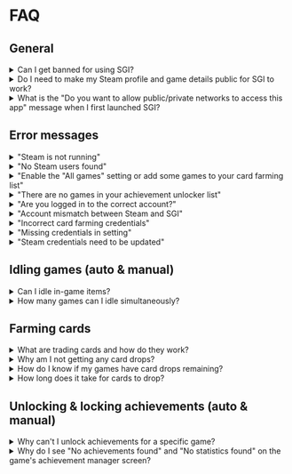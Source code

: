 # FAQ

## General

<details>
    <summary>Can I get banned for using SGI?</summary>
    > No, SGI uses Steam's official API and interacts with Steam just like normal gaming activity.
</details>

<details>
    <summary>Do I need to make my Steam profile and game details public for SGI to work?</summary>
    > Yes. For some features to function correctly SGI requires your Steam profile and game details to be set to public in your [privacy settings](https://steamcommunity.com/id/undefined/edit/settings).
</details>

<details>
    <summary>What is the "Do you want to allow public/private networks to access this app" message when I first launched SGI?</summary>
    > SGI needs to handle multiple inbound/outbound HTTP requests to fetch data from Steam. For SGI to function correctly you will need to accept this prompt.
    >
    > If you declined the prompt already, you will need to add SGI as an allowed app in Windows Defender Firewall:
    >
    > 1. Open the Windows Control Panel
    > 2. Go to System and Security > Windows Defender Firewall
    > 3. Click on "Allow an app or feature through Windows Defender Firewall"
    > 4. Click "Change settings" then "Add another app..." and then "Browse"
    > 5. Navigate to the install directory of the app you want to add, select it, and click "Open"
    > 6. Check the boxes for "Private" and/or "Public" networks as needed
    > 7. Click "OK" to save the changes
</details>

## Error messages

<details>
    <summary>"Steam is not running"</summary>
    > Most core features of SGI require the Steam desktop app to be running, and you must be signed in to the same account you are currently logged in to SGI with.
</details>

<details>
    <summary>"No Steam users found"</summary>
    > * The Steam desktop app needs to be installed
    > * You need to be signed in to at least one Steam account on the Steam desktop app
    > * SGI failed to find the install directory for Steam. Try reinstalling Steam in its default location `C:\Program Files (x86)\Steam`
</details>

<details>
    <summary>"Enable the "All games" setting or add some games to your card farming list"</summary>
    > Your `card farming list` is empty. You either need to add games to the list by following [these steps](/features/card-farming), or enable the `all games` setting in [Settings > Card Farming](/settings/card-farming)
</details>

<details>
    <summary>"There are no games in your achievement unlocker list"</summary>
    > Your `achievement unlocker list` is empty. You can add games to your list by following [these steps](/features/achievement-unlocker)
</details>

<details>
    <summary>"Are you logged in to the correct account?"</summary>
    > The account you are signed in to the Steam desktop app with, and the account you are logged in to SGI with are not the same.
    >
    > This error occurs when using features such as idling games, locking/unlocking achievements, etc.
</details>

<details>
    <summary>"Account mismatch between Steam and SGI"</summary>
    > There is a mismatch between the Steam account you are logged in to SGI with, and the Steam account you are trying to log in to [Card Farming](/features/card-farming) with.
</details>

<details>
    <summary>"Incorrect card farming credentials"</summary>
    > * You have entered the incorrect cookies. Follow the steps found in the [Steam Credentials](/steam-credentials) section
    > * Steam accounts with [Family View](https://store.steampowered.com/parental/) _(parental restrictions)_ enabled will also have a `steamParental` cookie that needs to be saved in SGI's settings
    > * In some cases, Steam accounts might have a `steamMachineAuth` cookie that needs to be saved in SGI's settings
</details>

<details>
    <summary>"Missing credentials in setting"</summary>
    > SGI requires your Steam community credentials for the account that you plan to farm cards on to see if games in your library have card drops remaining or not. Read the [Steam Credentials](/steam-credentials) section for more information
</details>

<details>
    <summary>"Steam credentials need to be updated"</summary>
    > From time to time the cookies you supply to SGI will expire for several reasons and they will need to be updated. Follow the [Steam Credentials](/steam-credentials) steps to get the updated cookies
</details>

## Idling games (auto & manual)

<details>
    <summary>Can I idle in-game items?</summary>
    > No. SGI cannot idle in-game items as it doesn't run an instance of the game. A feature like this could also be seen as exploiting in most game's ToS.
</details>

<details>
    <summary>How many games can I idle simultaneously?</summary>
    > You can idle a max of 32 games simultaneously. This is the same limit used when farming cards.
</details>

## Farming cards

<details>
    <summary>What are trading cards and how do they work?</summary>
    > This is covered in great detail in [Steam's Trading Cards FAQ](https://steamcommunity.com/tradingcards/faq).
</details>

<details>
    <summary>Why am I not getting any card drops?</summary>
    > * You can only receive a limited amount of card drops per game, check "How do I know if my games have card drops remaining?" below for more information.
    > * New accounts, accounts with recently refunded games, or accounts with [other restrictions](https://help.steampowered.com/en/faqs/view/71D3-35C2-AD96-AA3A) might experience a delay of up to 3 hours before receiving their first card drop, or even no card drops at all.
    > * You must be connected to the internet and signed in to the Steam desktop app.
    > * Free-to-play (F2P) games typically require in-game purchases to drop cards.
    > * You need to own the game on your account. It can't be a family-shared game.
    > * Games must not be [marked as private](https://help.steampowered.com/en/faqs/view/1150-C06F-4D62-4966).
    > * Paid games earned from promotions typically won't drop cards.
</details>

<details>
    <summary>How do I know if my games have card drops remaining?</summary>
    > 1. Go to your Steam profile
    > 2. Click on `Badges`
    > 3. Scroll down, or press `CTRL+F` to search for the game's title
    > 4. In the top-right of the game card, you will see either `X card drops remaining` or `no card drops remaining`
</details>

<details>
    <summary>How long does it take for cards to drop?</summary>
    > Card drop timers can be different for every game. The developer sets them and they can vary from 15 minutes to 1 hour.
</details>

## Unlocking & locking achievements (auto & manual)

<details>
    <summary>Why can't I unlock achievements for a specific game?</summary>
    > While most achievements for most games can be unlocked with SGI, some can't be. Some achievements are tied to in-game statistics, and simply unlocking the achievement through SGI might not work. In some cases, you can manually edit the achievement's statistics in the [Achievement Manager > Statistics](features/achievement-manager#statistics) tab, and in other cases, you have to physically complete an in-game activity for the achievement to be unlocked.
</details>

<details>
    <summary>Why do I see "No achievements found" and "No statistics found" on the game's achievement manager screen?</summary>
    > * The game you are trying to view achievements for does not have any achievements.
    > * Your 'Game Details' are set to private in your Steam profile settings.
</details>